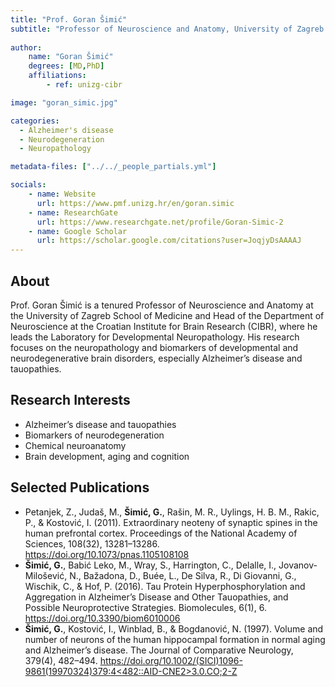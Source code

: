 ```yaml
---
title: "Prof. Goran Šimić"
subtitle: "Professor of Neuroscience and Anatomy, University of Zagreb School of Medicine; Head of Neuroscience, Croatian Institute for Brain Research"
 
author:
    name: "Goran Šimić"
    degrees: [MD,PhD]
    affiliations:
        - ref: unizg-cibr

image: "goran_simic.jpg"

categories:
  - Alzheimer's disease
  - Neurodegeneration
  - Neuropathology

metadata-files: ["../../_people_partials.yml"]

socials:
    - name: Website
      url: https://www.pmf.unizg.hr/en/goran.simic
    - name: ResearchGate
      url: https://www.researchgate.net/profile/Goran-Simic-2
    - name: Google Scholar
      url: https://scholar.google.com/citations?user=JoqjyDsAAAAJ
---
```


## About

Prof. Goran Šimić is a tenured Professor of Neuroscience and Anatomy at the University of Zagreb School of Medicine and Head of the Department of Neuroscience at the Croatian Institute for Brain Research (CIBR), where he leads the Laboratory for Developmental Neuropathology. His research focuses on the neuropathology and biomarkers of developmental and neurodegenerative brain disorders, especially Alzheimer's disease and tauopathies.

## Research Interests

- Alzheimer's disease and tauopathies
- Biomarkers of neurodegeneration
- Chemical neuroanatomy
- Brain development, aging and cognition

## Selected Publications

- Petanjek, Z., Judaš, M., **Šimić, G.**, Rašin, M. R., Uylings, H. B. M., Rakic, P., & Kostović, I. (2011). Extraordinary neoteny of synaptic spines in the human prefrontal cortex. Proceedings of the National Academy of Sciences, 108(32), 13281–13286. [https://doi.org/10.1073/pnas.1105108108](https://doi.org/10.1073/pnas.1105108108)
- **Šimić, G.**, Babić Leko, M., Wray, S., Harrington, C., Delalle, I., Jovanov-Milošević, N., Bažadona, D., Buée, L., De Silva, R., Di Giovanni, G., Wischik, C., & Hof, P. (2016). Tau Protein Hyperphosphorylation and Aggregation in Alzheimer’s Disease and Other Tauopathies, and Possible Neuroprotective Strategies. Biomolecules, 6(1), 6. [https://doi.org/10.3390/biom6010006](https://doi.org/10.3390/biom6010006)
- **Šimić, G.**, Kostović, I., Winblad, B., & Bogdanović, N. (1997). Volume and number of neurons of the human hippocampal formation in normal aging and Alzheimer’s disease. The Journal of Comparative Neurology, 379(4), 482–494. [https://doi.org/10.1002/(SICI)1096-9861(19970324)379:4<482::AID-CNE2>3.0.CO;2-Z](https://doi.org/10.1002/(SICI)1096-9861(19970324)379:4<482::AID-CNE2>3.0.CO;2-Z)
